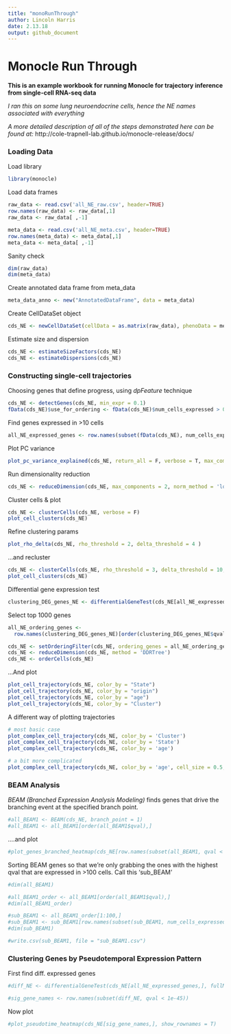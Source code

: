 ```yaml
---
title: "monoRunThrough"
author: Lincoln Harris
date: 2.13.18
output: github_document
---
```

# Monocle Run Through 
**This is an example workbook for running Monocle for trajectory inference from single-cell RNA-seq data**    

*I ran this on some lung neuroendocrine cells, hence the NE names associated with everything*            

*A more detailed description of all of the steps demonstrated here can be found at:*                                            http://cole-trapnell-lab.github.io/monocle-release/docs/  


### Loading Data

Load library
```r
library(monocle)
```

Load data frames
```r
raw_data <- read.csv('all_NE_raw.csv', header=TRUE)
row.names(raw_data) <- raw_data[,1]
raw_data <- raw_data[ ,-1]

meta_data <- read.csv('all_NE_meta.csv', header=TRUE)
row.names(meta_data) <- meta_data[,1]
meta_data <- meta_data[ ,-1]
```

Sanity check
```r
dim(raw_data)
dim(meta_data)
```

Create annotated data frame from meta_data
```r
meta_data_anno <- new("AnnotatedDataFrame", data = meta_data)
```

Create CellDataSet object
```r
cds_NE <- newCellDataSet(cellData = as.matrix(raw_data), phenoData = meta_data_anno, featureData = NULL, expressionFamily = negbinomial.size())
```

Estimate size and dispersion
```r
cds_NE <- estimateSizeFactors(cds_NE)
cds_NE <- estimateDispersions(cds_NE)
```


### Constructing single-cell trajectories

Choosing genes that define progress, using *dpFeature* technique
```r
cds_NE <- detectGenes(cds_NE, min_expr = 0.1)
fData(cds_NE)$use_for_ordering <- fData(cds_NE)$num_cells_expressed > 0.05 * ncol(cds_NE)
```

Find genes expressed in >10 cells
```r
all_NE_expressed_genes <- row.names(subset(fData(cds_NE), num_cells_expressed >= 10))
```

Plot PC variance
```r
plot_pc_variance_explained(cds_NE, return_all = F, verbose = T, max_components = 100) 
```

Run dimensionality reduction
```r
cds_NE <- reduceDimension(cds_NE, max_components = 2, norm_method = 'log', num_dim = 20, reduction_method = 'tSNE', verbose = T)
```

Cluster cells & plot
```r
cds_NE <- clusterCells(cds_NE, verbose = F)
plot_cell_clusters(cds_NE)
```

Refine clustering params
```r
plot_rho_delta(cds_NE, rho_threshold = 2, delta_threshold = 4 )
```

...and recluster
```r
cds_NE <- clusterCells(cds_NE, rho_threshold = 3, delta_threshold = 10, skip_rho_sigma = T, verbose = F)
plot_cell_clusters(cds_NE)
```

Differential gene expression test
```r
clustering_DEG_genes_NE <- differentialGeneTest(cds_NE[all_NE_expressed_genes,], fullModelFormulaStr = '~Cluster')
```

Select top 1000 genes
```r
all_NE_ordering_genes <- 
  row.names(clustering_DEG_genes_NE)[order(clustering_DEG_genes_NE$qval)][1:1000]

cds_NE <- setOrderingFilter(cds_NE, ordering_genes = all_NE_ordering_genes)
cds_NE <- reduceDimension(cds_NE, method = 'DDRTree')
cds_NE <- orderCells(cds_NE)
```

...And plot
```r
plot_cell_trajectory(cds_NE, color_by = "State")
plot_cell_trajectory(cds_NE, color_by = "origin")
plot_cell_trajectory(cds_NE, color_by = "age")
plot_cell_trajectory(cds_NE, color_by = "Cluster")
```

A different way of plotting trajectories
```r
# most basic case
plot_complex_cell_trajectory(cds_NE, color_by = 'Cluster')
plot_complex_cell_trajectory(cds_NE, color_by = 'State')
plot_complex_cell_trajectory(cds_NE, color_by = 'age')

# a bit more complicated
plot_complex_cell_trajectory(cds_NE, color_by = 'age', cell_size = 0.5, cell_link_size = 0.3) + scale_size(range = c(0.2, 0.2))
```


### BEAM Analysis

     
*BEAM (Branched Expression Analysis Modeling)* finds genes that drive the branching event at the specified branch point.
```r
#all_BEAM1 <- BEAM(cds_NE, branch_point = 1)
#all_BEAM1 <- all_BEAM1[order(all_BEAM1$qval),]
```

....and plot
```r
#plot_genes_branched_heatmap(cds_NE[row.names(subset(all_BEAM1, qval < 1e-20)),], branch_point = 1, cluster_rows = T, show_rownames = T)
```

Sorting BEAM genes so that we're only grabbing the ones with the highest qval that are expressed in >100 cells. Call this 'sub_BEAM'
```r
#dim(all_BEAM1)

#all_BEAM1_order <- all_BEAM1[order(all_BEAM1$qval),]
#dim(all_BEAM1_order)

#sub_BEAM1 <- all_BEAM1_order[1:100,]
#sub_BEAM1 <- sub_BEAM1[row.names(subset(sub_BEAM1, num_cells_expressed > 100)),]
#dim(sub_BEAM1)

#write.csv(sub_BEAM1, file = "sub_BEAM1.csv")
```


### Clustering Genes by Pseudotemporal Expression Pattern

First find diff. expressed genes
```r
#diff_NE <- differentialGeneTest(cds_NE[all_NE_expressed_genes,], fullModelFormulaStr = "~sm.ns(Pseudotime)")

#sig_gene_names <- row.names(subset(diff_NE, qval < 1e-45))
```

Now plot
```r
#plot_pseudotime_heatmap(cds_NE[sig_gene_names,], show_rownames = T)
```
